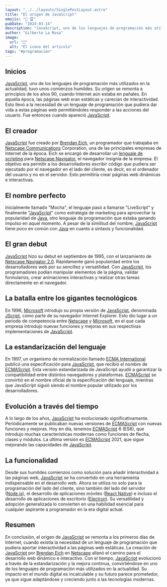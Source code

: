 ---
layout: "../../layouts/SinglePostLayout.astro"
title: "El origen de JavaScript"
emojis: "🌄 🏆"
pubDate: "2024-03-14"
description: "JavaScript, uno de los lenguajes de programación más utilizados en la actualidad, tuvo unos comienzos humildes."
author: "Gilberto La Rosa"
image:
  url: "🌊"
  alt: "El icono del articulo"
tags: "#programación"
---

## Inicios

[JavaScript](https://es.wikipedia.org/wiki/JavaScript), uno de los lenguajes de programación más utilizados en la actualidad, tuvo unos comienzos humildes. Su origen se remonta a principios de los años 90, cuando Internet aún estaba en pañales. En aquella época, las páginas web eran estáticas y carecían de interactividad. Esto llevó a la necesidad de un lenguaje de programación que pudiera dar vida a estas páginas web permitiéndoles responder a las acciones del usuario. Fue entonces cuando apareció [JavaScript](https://es.wikipedia.org/wiki/JavaScript).

## El creador

[JavaScript](https://es.wikipedia.org/wiki/JavaScript) fue creado por [Brendan Eich](https://es.wikipedia.org/wiki/Brendan_Eich), un programador que trabajaba en [Netscape Communications](https://es.wikipedia.org/wiki/Netscape_Communications_Corporation) Corporation, una de las principales empresas de Internet de la época. Eich se encargó de desarrollar un [lenguaje de scripting](<https://es.wikipedia.org/wiki/Int%C3%A9rprete_(inform%C3%A1tica)>) para [Netscape Navigator](https://es.wikipedia.org/wiki/Netscape_Navigator), el navegador insignia de la empresa. El objetivo era permitir a los desarrolladores escribir código que pudiera ser ejecutado por el navegador en el lado del cliente, es decir, en el ordenador del usuario y no en el servidor. Esto permitiría crear páginas web dinámicas e interactivas.

## El nombre perfecto

Inicialmente llamado "Mocha", el lenguaje pasó a llamarse "LiveScript" y finalmente "[JavaScript](https://es.wikipedia.org/wiki/JavaScript)" como estrategia de marketing para aprovechar la popularidad de [Java](<https://es.wikipedia.org/wiki/Java_(lenguaje_de_programaci%C3%B3n)>), otro lenguaje de programación que estaba ganando impulso en aquel momento. A pesar de la similitud del nombre, [JavaScript](https://es.wikipedia.org/wiki/JavaScript) tiene poco en común con [Java](<https://es.wikipedia.org/wiki/Java_(lenguaje_de_programaci%C3%B3n)>) en cuanto a sintaxis y funcionalidad.

## El gran debut

[JavaScript](https://es.wikipedia.org/wiki/JavaScript) hizo su debut en septiembre de 1995, con el lanzamiento de [Netscape Navigator 2.0](https://es.wikipedia.org/wiki/Netscape_Navigator). Rápidamente ganó popularidad entre los desarrolladores web por su sencillez y versatilidad. Con [JavaScript](https://es.wikipedia.org/wiki/JavaScript), los programadores podían manipular elementos de la página, validar formularios, crear animaciones interactivas y realizar otras tareas directamente en el navegador.

## La batalla entre los gigantes tecnológicos

En 1996, [Microsoft](https://es.wikipedia.org/wiki/Microsoft) introdujo su propia versión de [JavaScript](https://es.wikipedia.org/wiki/JavaScript), denominada [JScript](https://es.wikipedia.org/wiki/JScript), como parte de su navegador Internet Explorer. Esto dio lugar a un periodo de competencia entre [Netscape](https://es.wikipedia.org/wiki/Netscape_Communications_Corporation) y [Microsoft](https://es.wikipedia.org/wiki/Microsoft), en el que cada empresa introdujo nuevas funciones y mejoras en sus respectivas implementaciones de [JavaScript](https://es.wikipedia.org/wiki/JavaScript).

## La estandarización del lenguaje

En 1997, un organismo de normalización llamado [ECMA International](https://es.wikipedia.org/wiki/Ecma_International) publicó una especificación para [JavaScript](https://es.wikipedia.org/wiki/JavaScript), que recibió el nombre de [ECMAScript](https://es.wikipedia.org/wiki/ECMAScript). Esta versión estandarizada de JavaScript ayudó a garantizar la compatibilidad entre distintos navegadores y plataformas. [ECMAScript](https://es.wikipedia.org/wiki/ECMAScript) se convirtió en el nombre oficial de la especificación del lenguaje, mientras que JavaScript siguió siendo el nombre popular utilizado por los desarrolladores.

## Evolución a través del tiempo

A lo largo de los años, [JavaScript](https://es.wikipedia.org/wiki/JavaScript) ha evolucionado significativamente. Periódicamente se publicaban nuevas versiones de [ECMAScript](https://es.wikipedia.org/wiki/ECMAScript) con nuevas funciones y mejoras. Hoy en día, tenemos [ECMAScript](https://es.wikipedia.org/wiki/ECMAScript) 6 (ES6), que introdujo muchas características modernas como funciones de flecha, clases y módulos. La última versión es [ECMAScript]() 2021, que sigue mejorando las capacidades de [JavaScript](https://es.wikipedia.org/wiki/JavaScript).

## La funcionalidad

Desde sus humildes comienzos como solución para añadir interactividad a las páginas web, [JavaScript](https://es.wikipedia.org/wiki/JavaScript) se ha convertido en una herramienta indispensable en el desarrollo web. Ahora se utiliza no solo para la programación del lado del cliente, sino también del lado del servidor ([Node.js](https://es.wikipedia.org/wiki/Node.js)), el desarrollo de aplicaciones móviles ([React Native](https://es.wikipedia.org/wiki/React_Native)) e incluso el desarrollo de aplicaciones de escritorio ([Electron](<https://es.wikipedia.org/wiki/Electron_(software)>)). Su versatilidad y adopción generalizada lo convierten en una habilidad esencial para cualquier aspirante a programador en la era digital actual.

## Resumen

En conclusión, el origen de [JavaScript](https://es.wikipedia.org/wiki/JavaScript) se remonta a los primeros días de Internet, cuando existía la necesidad de un lenguaje de programación que pudiera aportar interactividad a las páginas web estáticas. La creación de [JavaScript](https://es.wikipedia.org/wiki/JavaScript) por [Brendan Eich](https://es.wikipedia.org/wiki/Brendan_Eich) en [Netscape](https://es.wikipedia.org/wiki/Netscape_Communications_Corporation) allanó el camino para el desarrollo web dinámico e interactivo. Con el tiempo, [JavaScript](https://es.wikipedia.org/wiki/JavaScript) evolucionó a través de la estandarización y la mejora continua, convirtiéndose en uno de los lenguajes de programación más utilizados en la actualidad. Su impacto en el mundo digital es incalculable y su futuro parece prometedor, ya que sigue adaptándose y creciendo junto a las tecnologías modernas.
